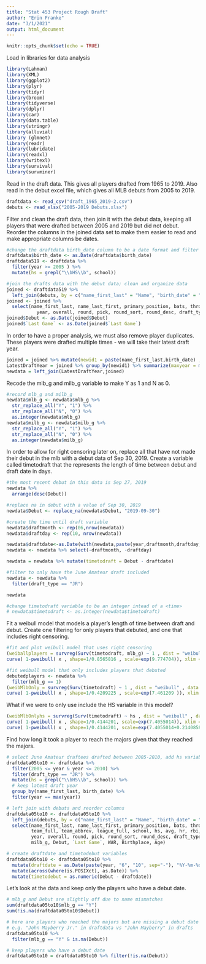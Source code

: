 ```yaml
---
title: "Stat 453 Project Rough Draft"
author: "Erin Franke"
date: "3/1/2021"
output: html_document
---
```


```r
knitr::opts_chunk$set(echo = TRUE)
```

Load in libraries for data analysis
```r
library(Lahman)
library(XML)
library(ggplot2)
library(plyr)
library(tidyr)
library(broom)
library(tidyverse)
library(dplyr)
library(car)
library(data.table)
library(stringr)
library(alluvial)
library (glmnet)
library(readr)
library(lubridate)
library(readxl)
library(writexl)
library(survival)
library(survminer)
```


Read in the draft data. This gives all players drafted from 1965 to 2019. Also read in the debut excel file, which gives all MLB debuts from 2005 to 2019. 
```r
draftdata <- read_csv("draft_1965_2019-2.csv") 
debuts <- read_xlsx("2005-2019 Debuts.xlsx")
```

Filter and clean the draft data, then join it with the debut data, keeping all players that were drafted between 2005 and 2019 but did not debut. Reorder the columns in the joined data set to make them easier to read and make appropriate columns be dates. 
```r
#change the draftdata birth_date column to be a date format and filter for draft years during and after 2005. Additionally, define a logical variable "hs" that is TRUE if the player was drafted out of high school. This is done by searching for "HS" in school using a regular expression. 
draftdata$birth_date <- as.Date(draftdata$birth_date)
draftdata519 <- draftdata %>%
  filter(year >= 2005 ) %>%
  mutate(hs = grepl("\\bHS\\b", school))

#join the drafts data with the debut data; clean and organize data 
joined <- draftdata519 %>%
  left_join(debuts, by = c("name_first_last" = "Name", "birth_date" = "Birthdate"))
joined <- joined %>%
  select(name_first_last, name_last_first, primary_position, bats, throws, birth_date, weight, team_full, team_abbrev, league_full, school, hs, avg, hr, rbi, so, sb, w, l, era, sv,
           year, overall, round, pick, round_sort, round_desc, draft_type, description,mlb_g, milb_g, Debut, `Last Game`, WAR, Birthplace)
joined$Debut <- as.Date(joined$Debut)
joined$`Last Game` <- as.Date(joined$`Last Game`)
```

In order to have a proper analysis, we must also remove player duplicates. These players were drafted multiple times - we will take their latest draft year. 
```r
joined = joined %>% mutate(newid1 = paste(name_first_last,birth_date) , newid2=paste(name_first_last,birth_date,year))
LatestDraftYear = joined %>% group_by(newid1) %>% summarize(maxyear = max(year)) %>% mutate( newid2=paste(newid1,maxyear) )
newdata = left_join(LatestDraftYear,joined)
```

Recode the mlb_g and milb_g variable to make Y as 1 and N as 0. 
```r
#record mlb_g and milb_g
newdata$mlb_g <- newdata$mlb_g %>%
  str_replace_all("Y", "1") %>%
  str_replace_all("N", "0") %>%
  as.integer(newdata$mlb_g)
newdata$milb_g <- newdata$milb_g %>%
  str_replace_all("Y", "1") %>%
  str_replace_all("N", "0") %>%
  as.integer(newdata$milb_g)
```

In order to allow for right censoring later on, replace all that have not made their debut in the mlb with a debut data of Sep 30, 2019. Create a variable called timetodraft that the represents the length of time between debut and draft date in days.  
```r
#the most recent debut in this data is Sep 27, 2019
newdata %>%
  arrange(desc(Debut))

#replace na in debut with a value of Sep 30, 2019
newdata$Debut <- replace_na(newdata$Debut, "2019-09-30") 

#create the time until draft variable
newdata$draftmonth <- rep(06,nrow(newdata)) 
newdata$draftday <- rep(10, nrow(newdata))

newdata$draftdate<-as.Date(with(newdata,paste(year,draftmonth,draftday,sep="-")),"%Y-%m-%d")
newdata <- newdata %>% select(-draftmonth, -draftday)

newdata = newdata %>% mutate(timetodraft = Debut - draftdate)

#filter to only have the June Amateur draft included 
newdata <- newdata %>%
  filter(draft_type == "JR")

newdata

#change timetodraft variable to be an integer intead of a <time>
# newdata$timetodraft <- as.integer(newdata$timetodraft)
```

Fit a weibull model that models a player's length of time between draft and debut. Create one filtering for only players that debuted, and one that includes right censoring. 
```r
#fit and plot weibull model that uses right censoring 
(weiballplayers = survreg(Surv(timetodraft, mlb_g) ~ 1 , dist = "weibull" , data = newdata))
curve( 1-pweibull( x , shape=1/0.8565816 , scale=exp(9.774704)), xlim = c(0, 5000), ylim = c(0,1))

#fit weibull model that only includes players that debuted 
debutedplayers <- newdata %>%
  filter(mlb_g == 1)
(weibMlbOnly = survreg(Surv(timetodraft) ~ 1 , dist = "weibull" , data = debutedplayers))
curve( 1-pweibull( x , shape=1/0.4209225 , scale=exp(7.461209 )), xlim = c(0, 3000), ylim = c(0,1))
```

What if we were to only use include the HS variable in this model? 
```r
(weibMlbOnlyhs = survreg(Surv(timetodraft) ~ hs , dist = "weibull" , data = debutedplayers))
curve( 1-pweibull( x , shape=1/0.4144201, scale=exp(7.4055014)), xlim = c(0, 3000), ylim = c(0,1))
curve( 1-pweibull( x , shape=1/0.4144201, scale=exp(7.4055014+0.2140858)),add=TRUE, col="blue")
```

Find how long it took a player to reach the majors given that they reached the majors.
```r
# select June Amateur draftees drafted between 2005-2010, add hs variable, and keep latest draft year
draftdata05to10 <- draftdata %>%
  filter(2005 <= year & year <= 2010) %>%
  filter(draft_type == "JR") %>%
  mutate(hs = grepl("\\bHS\\b", school)) %>%
  # keep latest draft year
  group_by(name_first_last, birth_date) %>%
  filter(year == max(year))

# left join with debuts and reorder columns
draftdata05to10 <- draftdata05to10 %>%
  left_join(debuts, by = c("name_first_last" = "Name", "birth_date" = "Birthdate")) %>%
  select(name_first_last, name_last_first, primary_position, bats, throws, birth_date, weight,
         team_full, team_abbrev, league_full, school, hs, avg, hr, rbi, so, sb, w, l, era, sv,
         year, overall, round, pick, round_sort, round_desc, draft_type, description,mlb_g,
         milb_g, Debut, `Last Game`, WAR, Birthplace, Age)

# create draftdate and timetodebut variables
draftdata05to10 <- draftdata05to10 %>%
  mutate(draftdate = as.Date(paste(year, "6", "10", sep="-"), "%Y-%m-%d")) %>%
  mutate(across(where(is.POSIXct), as.Date)) %>%
  mutate(timetodebut = as.numeric(Debut - draftdate))
```

Let's look at the data and keep only the players who have a debut date.
```r
# mlb_g and Debut are slightly off due to name mismatches
sum(draftdata05to10$mlb_g == "Y")
sum(!is.na(draftdata05to10$Debut))

# here are players who reached the majors but are missing a debut date because of mismatches
# e.g. "John Mayberry Jr." in draftdata vs "John Mayberry" in drafts
draftdata05to10 %>%
  filter(mlb_g == "Y" & is.na(Debut))

# keep players who have a debut date
draftdata05to10 = draftdata05to10 %>% filter(!is.na(Debut))
```



